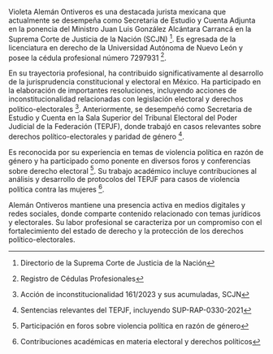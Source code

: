 Violeta Alemán Ontiveros es una destacada jurista mexicana que actualmente se desempeña como Secretaria de Estudio y Cuenta Adjunta en la ponencia del Ministro Juan Luis González Alcántara Carrancá en la Suprema Corte de Justicia de la Nación (SCJN) [^1]. Es egresada de la licenciatura en derecho de la Universidad Autónoma de Nuevo León y posee la cédula profesional número 7297931 [^2].

En su trayectoria profesional, ha contribuido significativamente al desarrollo de la jurisprudencia constitucional y electoral en México. Ha participado en la elaboración de importantes resoluciones, incluyendo acciones de inconstitucionalidad relacionadas con legislación electoral y derechos político-electorales [^3]. Anteriormente, se desempeñó como Secretaria de Estudio y Cuenta en la Sala Superior del Tribunal Electoral del Poder Judicial de la Federación (TEPJF), donde trabajó en casos relevantes sobre derechos político-electorales y paridad de género [^4].

Es reconocida por su experiencia en temas de violencia política en razón de género y ha participado como ponente en diversos foros y conferencias sobre derecho electoral [^5]. Su trabajo académico incluye contribuciones al análisis y desarrollo de protocolos del TEPJF para casos de violencia política contra las mujeres [^6].

Alemán Ontiveros mantiene una presencia activa en medios digitales y redes sociales, donde comparte contenido relacionado con temas jurídicos y electorales. Su labor profesional se caracteriza por un compromiso con el fortalecimiento del estado de derecho y la protección de los derechos político-electorales.

[^1]: Directorio de la Suprema Corte de Justicia de la Nación
[^2]: Registro de Cédulas Profesionales
[^3]: Acción de inconstitucionalidad 161/2023 y sus acumuladas, SCJN
[^4]: Sentencias relevantes del TEPJF, incluyendo SUP-RAP-0330-2021
[^5]: Participación en foros sobre violencia política en razón de género
[^6]: Contribuciones académicas en materia electoral y derechos políticos
